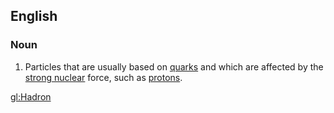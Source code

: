 ==English==
===Noun===
#Particles that are usually based on [[quark]]s and which are affected by the [[strong nuclear]] force, such as [[proton]]s.

[[gl:Hadron]]